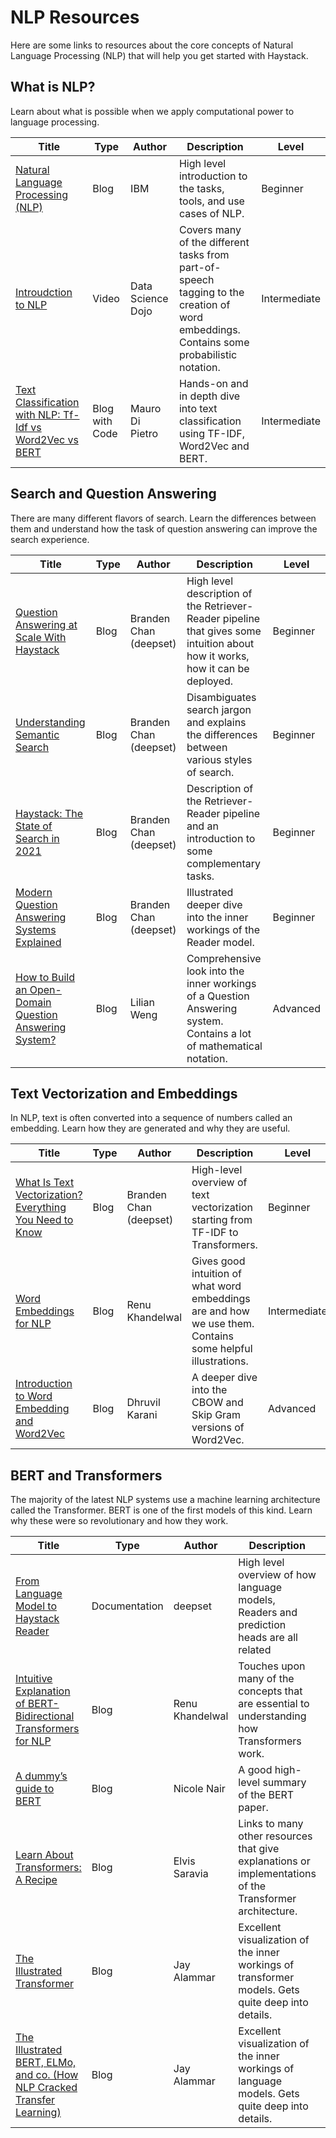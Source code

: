 # NLP Resources

Here are some links to resources about the core concepts of Natural Language Processing (NLP)
that will help you get started with Haystack.

## What is NLP?

Learn about what is possible when we apply computational power to language processing.

|Title|Type|Author|Description|Level|
|-----------------------------------------------------------------------------------------------------------------------------------------------------------------|----------------|-----------------|----------------------------------------------------------------------------------------------------------------|---|
| [Natural Language Processing (NLP)](https://www.ibm.com/cloud/learn/natural-language-processing#toc-nlp-tasks-K4EAXccS)                                         | Blog           | IBM             | High level introduction to the tasks, tools, and use cases of NLP.                                              |Beginner|
| [Introudction to NLP](https://www.youtube.com/watch?v=s5zuplW8ua8)                                              | Video        | Data Science Dojo    | Covers many of the different tasks from part-of-speech tagging to the creation of word embeddings. Contains some probabilistic notation. |Intermediate|
| [Text Classification with NLP: Tf-Idf vs Word2Vec vs BERT](https://towardsdatascience.com/text-classification-with-nlp-tf-idf-vs-word2vec-vs-bert-41ff868d1794) | Blog with Code | Mauro Di Pietro | Hands-on and in depth dive into text classification using TF-IDF, Word2Vec and BERT.                           |Intermediate|

## Search and Question Answering

There are many different flavors of search.
Learn the differences between them and understand how the task of question answering can improve the search experience.

|Title|Type|Author|Description|Level|
|------------------------------------------------------------------------------------------------------------------------|------|------------------------|-------------------------------------------------------------------------------------------------------------------------------------|---|
| [Question Answering at Scale With Haystack](https://www.deepset.ai/blog/haystack-question-answering-at-scale)          | Blog | Branden Chan (deepset) | High level description of the Retriever-Reader pipeline that gives some intuition about how it works, how it can be deployed.       |Beginner|
| [Understanding Semantic Search](https://www.deepset.ai/blog/understanding-semantic-search)                             | Blog | Branden Chan (deepset) | Disambiguates search jargon and explains the differences between various styles of search.                                          |Beginner|
| [Haystack: The State of Search in 2021](https://www.deepset.ai/blog/haystack-the-state-of-search-in-2021)              | Blog | Branden Chan (deepset) | Description of the Retriever-Reader pipeline and an introduction to some complementary tasks.                                       |Beginner|
| [Modern Question Answering Systems Explained](https://www.deepset.ai/blog/modern-question-answering-systems-explained) | Blog | Branden Chan (deepset) | Illustrated deeper dive into the inner workings of the Reader model.                                                                |Beginner|
| [How to Build an Open-Domain Question Answering System?](https://lilianweng.github.io/posts/2020-10-29-odqa/)          | Blog | Lilian Weng            | Comprehensive look into the inner workings of a Question Answering system. Contains a lot of mathematical notation.                 |Advanced|

## Text Vectorization and Embeddings

In NLP, text is often converted into a sequence of numbers called an embedding.
Learn how they are generated and why they are useful.

|Title|Type|Author|Description|Level|
|-----------------------------------------------------------------------------------------------------------------------------------------|------|------------------------|--------------------------------------------------------------------------------------------------------|---|
| [What Is Text Vectorization? Everything You Need to Know](https://www.deepset.ai/blog/what-is-text-vectorization-in-nlp)                | Blog | Branden Chan (deepset) | High-level overview of text vectorization starting from TF-IDF to Transformers.                        |Beginner|
| [Word Embeddings for NLP](https://towardsdatascience.com/word-embeddings-for-nlp-5b72991e01d4)                                          | Blog | Renu Khandelwal        | Gives good intuition of what word embeddings are and how we use them. Contains some helpful illustrations. |Intermediate|
| [Introduction to Word Embedding and Word2Vec](https://towardsdatascience.com/introduction-to-word-embedding-and-word2vec-652d0c2060fa) | Blog | Dhruvil Karani         | A deeper dive into the CBOW and Skip Gram versions of Word2Vec.                                         |Advanced|

## BERT and Transformers

The majority of the latest NLP systems use a machine learning architecture called the Transformer.
BERT is one of the first models of this kind.
Learn why these were so revolutionary and how they work.

|Title|Type|Author|Description|Level|
|-----------------------------------------------------------------------------------------------------------------------------------------------------------------------------------|------|-----------------|----------------------------------------------------------------------------------------------------------|-|
| [From Language Model to Haystack Reader](/pipeline_nodes/v1.7.0/reader#deeper-dive-from-language-model-to-haystack-reader)                                    | Documentation | deepset | High level overview of how language models, Readers and prediction heads are all related | Beginner |
| [Intuitive Explanation of BERT- Bidirectional Transformers for NLP](https://towardsdatascience.com/intuitive-explanation-of-bert-bidirectional-transformers-for-nlp-cdc1efc69c1e) | Blog | Renu Khandelwal | Touches upon many of the concepts that are essential to understanding how Transformers work.             |Beginner|
| [A dummy’s guide to BERT](https://medium.com/swlh/bert-139acce0592d)                                                                                                              | Blog | Nicole Nair     | A good high-level summary of the BERT paper.                                                             |Beginner|
| [Learn About Transformers: A Recipe](https://elvissaravia.substack.com/p/learn-about-transformers-a-recipe?s=r)                                                                   | Blog | Elvis Saravia   | Links to many other resources that give explanations or implementations of the Transformer architecture. |Intermediate|
| [The Illustrated Transformer](https://jalammar.github.io/illustrated-transformer/)                                                                                                | Blog | Jay Alammar     | Excellent visualization of the inner workings of transformer models. Gets quite deep into details.       |Advanced|
| [The Illustrated BERT, ELMo, and co. (How NLP Cracked Transfer Learning)](https://jalammar.github.io/illustrated-bert/)                                                           | Blog | Jay Alammar     | Excellent visualization of the inner workings of language models. Gets quite deep into details.          |Advanced|

